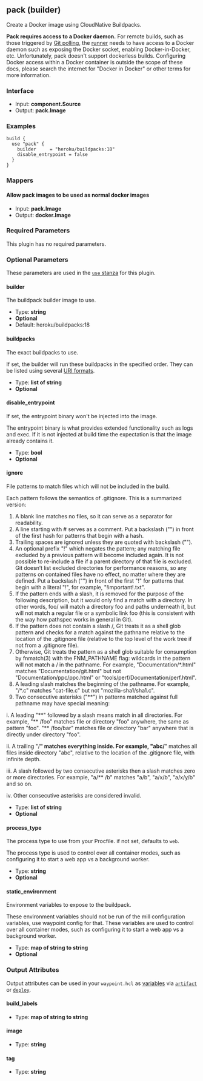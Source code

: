 ## pack (builder)

Create a Docker image using CloudNative Buildpacks.

**Pack requires access to a Docker daemon.** For remote builds, such as those
triggered by [Git polling](/docs/projects/git), the
[runner](/docs/runner) needs to have access to a Docker daemon such
as exposing the Docker socket, enabling Docker-in-Docker, etc. Unfortunately,
pack doesn't support dockerless builds. Configuring Docker access within
a Docker container is outside the scope of these docs, please search the
internet for "Docker in Docker" or other terms for more information.

### Interface

- Input: **component.Source**
- Output: **pack.Image**

### Examples

```hcl
build {
  use "pack" {
	builder     = "heroku/buildpacks:18"
	disable_entrypoint = false
  }
}
```

### Mappers

#### Allow pack images to be used as normal docker images

- Input: **pack.Image**
- Output: **docker.Image**

### Required Parameters

This plugin has no required parameters.

### Optional Parameters

These parameters are used in the [`use` stanza](/docs/waypoint-hcl/use) for this plugin.

#### builder

The buildpack builder image to use.

- Type: **string**
- **Optional**
- Default: heroku/buildpacks:18

#### buildpacks

The exact buildpacks to use.

If set, the builder will run these buildpacks in the specified order. They can be listed using several [URI formats](https://buildpacks.io/docs/app-developer-guide/specific-buildpacks).

- Type: **list of string**
- **Optional**

#### disable_entrypoint

If set, the entrypoint binary won't be injected into the image.

The entrypoint binary is what provides extended functionality such as logs and exec. If it is not injected at build time the expectation is that the image already contains it.

- Type: **bool**
- **Optional**

#### ignore

File patterns to match files which will not be included in the build.

Each pattern follows the semantics of .gitignore. This is a summarized version:

1. A blank line matches no files, so it can serve as a separator
   for readability.
2. A line starting with # serves as a comment. Put a backslash ("\")
   in front of the first hash for patterns that begin with a hash.
3. Trailing spaces are ignored unless they are quoted with backslash ("\").
4. An optional prefix "!" which negates the pattern; any matching file
   excluded by a previous pattern will become included again. It is not
   possible to re-include a file if a parent directory of that file is
   excluded. Git doesn’t list excluded directories for performance reasons,
   so any patterns on contained files have no effect, no matter where they
   are defined. Put a backslash ("\") in front of the first "!" for
   patterns that begin with a literal "!", for example, "\!important!.txt".
5. If the pattern ends with a slash, it is removed for the purpose of the
   following description, but it would only find a match with a directory.
   In other words, foo/ will match a directory foo and paths underneath it,
   but will not match a regular file or a symbolic link foo (this is
   consistent with the way how pathspec works in general in Git).
6. If the pattern does not contain a slash /, Git treats it as a shell glob
   pattern and checks for a match against the pathname relative to the
   location of the .gitignore file (relative to the top level of the work
   tree if not from a .gitignore file).
7. Otherwise, Git treats the pattern as a shell glob suitable for
   consumption by fnmatch(3) with the FNM_PATHNAME flag: wildcards in the
   pattern will not match a / in the pathname. For example,
   "Documentation/\*.html" matches "Documentation/git.html" but not
   "Documentation/ppc/ppc.html" or "tools/perf/Documentation/perf.html".
8. A leading slash matches the beginning of the pathname. For example,
   "/\*.c" matches "cat-file.c" but not "mozilla-sha1/sha1.c".
9. Two consecutive asterisks ("\*\*") in patterns matched against full
   pathname may have special meaning:

i. A leading "\*\*" followed by a slash means match in all directories.
For example, "\*\* /foo" matches file or directory "foo" anywhere,
the same as pattern "foo". "\*\* /foo/bar" matches file or directory
"bar" anywhere that is directly under directory "foo".

ii. A trailing "/**" matches everything inside. For example, "abc/**"
matches all files inside directory "abc", relative to the location
of the .gitignore file, with infinite depth.

iii. A slash followed by two consecutive asterisks then a slash matches
zero or more directories. For example, "a/\*\* /b" matches "a/b",
"a/x/b", "a/x/y/b" and so on.

iv. Other consecutive asterisks are considered invalid.

- Type: **list of string**
- **Optional**

#### process_type

The process type to use from your Procfile. if not set, defaults to `web`.

The process type is used to control over all container modes, such as configuring it to start a web app vs a background worker.

- Type: **string**
- **Optional**

#### static_environment

Environment variables to expose to the buildpack.

These environment variables should not be run of the mill configuration variables, use waypoint config for that. These variables are used to control over all container modes, such as configuring it to start a web app vs a background worker.

- Type: **map of string to string**
- **Optional**

### Output Attributes

Output attributes can be used in your `waypoint.hcl` as [variables](/docs/waypoint-hcl/variables) via [`artifact`](/docs/waypoint-hcl/variables/artifact) or [`deploy`](/docs/waypoint-hcl/variables/deploy).

#### build_labels

- Type: **map of string to string**

#### image

- Type: **string**

#### tag

- Type: **string**
